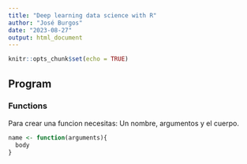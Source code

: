 ```yaml
---
title: "Deep learning data science with R"
author: "José Burgos"
date: "2023-08-27"
output: html_document
---
```


```r
knitr::opts_chunk$set(echo = TRUE)
```

## Program

### Functions

Para crear una funcion necesitas: Un nombre, argumentos y el cuerpo.

```r
name <- function(arguments){
  body
}
```


